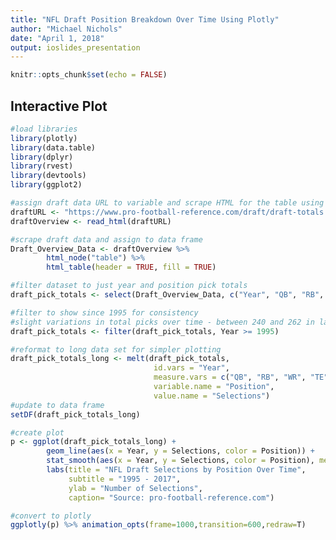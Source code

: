 ---
title: "NFL Draft Position Breakdown Over Time Using Plotly"
author: "Michael Nichols"
date: "April 1, 2018"
output: ioslides_presentation
---

```{r setup, include=FALSE}
knitr::opts_chunk$set(echo = FALSE)
```

## Interactive Plot

```{r plot, warning=FALSE, fig.align='center', echo=FALSE, message=FALSE}
#load libraries
library(plotly)
library(data.table)
library(dplyr)
library(rvest)
library(devtools)
library(ggplot2)

#assign draft data URL to variable and scrape HTML for the table using rvest package
draftURL <- "https://www.pro-football-reference.com/draft/draft-totals.htm"
draftOverview <- read_html(draftURL)

#scrape draft data and assign to data frame
Draft_Overview_Data <- draftOverview %>% 
        html_node("table") %>% 
        html_table(header = TRUE, fill = TRUE)

#filter dataset to just year and position pick totals
draft_pick_totals <- select(Draft_Overview_Data, c("Year", "QB", "RB", "WR", "TE", "OL", "DL", "LB", "DB", "ST"))

#filter to show since 1995 for consistency
#slight variations in total picks over time - between 240 and 262 in last 22 years
draft_pick_totals <- filter(draft_pick_totals, Year >= 1995)

#reformat to long data set for simpler plotting
draft_pick_totals_long <- melt(draft_pick_totals, 
                                id.vars = "Year",
                                measure.vars = c("QB", "RB", "WR", "TE", "OL", "DL", "LB", "DB", "ST"),
                                variable.name = "Position",
                                value.name = "Selections")
#update to data frame
setDF(draft_pick_totals_long)

#create plot
p <- ggplot(draft_pick_totals_long) +
        geom_line(aes(x = Year, y = Selections, color = Position)) +
        stat_smooth(aes(x = Year, y = Selections, color = Position), method = loess) +
        labs(title = "NFL Draft Selections by Position Over Time", 
             subtitle = "1995 - 2017", 
             ylab = "Number of Selections",
             caption= "Source: pro-football-reference.com")

#convert to plotly
ggplotly(p) %>% animation_opts(frame=1000,transition=600,redraw=T) 
```